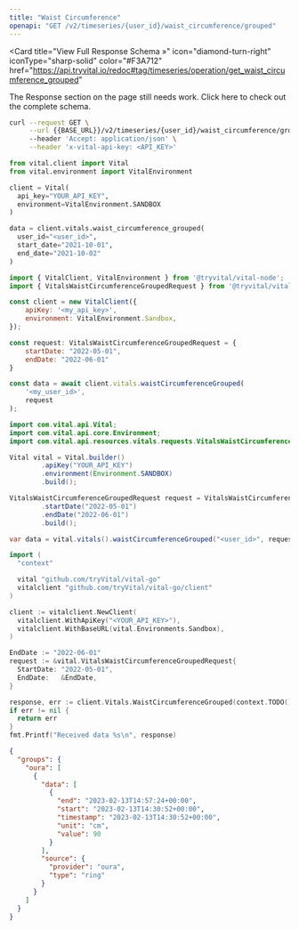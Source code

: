 ```yaml
---
title: "Waist Circumference"
openapi: "GET /v2/timeseries/{user_id}/waist_circumference/grouped"
---
```


<Card
  title="View Full Response Schema »"
  icon="diamond-turn-right"
  iconType="sharp-solid"
  color="#F3A712"
  href="https://api.tryvital.io/redoc#tag/timeseries/operation/get_waist_circumference_grouped"
>
  The Response section on the page still needs work. Click here to check out the complete schema.
</Card>

<RequestExample>

```bash cURL
curl --request GET \
     --url {{BASE_URL}}/v2/timeseries/{user_id}/waist_circumference/grouped?start_date={{START_DATE}}&end_date={{END_DATE}} \
     --header 'Accept: application/json' \
     --header 'x-vital-api-key: <API_KEY>'
```

```python Python
from vital.client import Vital
from vital.environment import VitalEnvironment

client = Vital(
  api_key="YOUR_API_KEY",
  environment=VitalEnvironment.SANDBOX
)

data = client.vitals.waist_circumference_grouped(
  user_id="<user_id>", 
  start_date="2021-10-01", 
  end_date="2021-10-02"
)
```

```javascript Node
import { VitalClient, VitalEnvironment } from '@tryvital/vital-node';
import { VitalsWaistCircumferenceGroupedRequest } from '@tryvital/vital-node/api/resources/vitals';

const client = new VitalClient({
    apiKey: '<my_api_key>',
    environment: VitalEnvironment.Sandbox,
});

const request: VitalsWaistCircumferenceGroupedRequest = {
    startDate: "2022-05-01",
    endDate: "2022-06-01"
}

const data = await client.vitals.waistCircumferenceGrouped(
    '<my_user_id>',
    request
);
```

```java Java
import com.vital.api.Vital;
import com.vital.api.core.Environment;
import com.vital.api.resources.vitals.requests.VitalsWaistCircumferenceGroupedRequest;

Vital vital = Vital.builder()
        .apiKey("YOUR_API_KEY")
        .environment(Environment.SANDBOX)
        .build();

VitalsWaistCircumferenceGroupedRequest request = VitalsWaistCircumferenceGroupedRequest.builder()
        .startDate("2022-05-01")
        .endDate("2022-06-01")
        .build();

var data = vital.vitals().waistCircumferenceGrouped("<user_id>", request);
```

```go Go
import (
  "context"

  vital "github.com/tryVital/vital-go"
  vitalclient "github.com/tryVital/vital-go/client"
)

client := vitalclient.NewClient(
  vitalclient.WithApiKey("<YOUR_API_KEY>"),
  vitalclient.WithBaseURL(vital.Environments.Sandbox),
)

EndDate := "2022-06-01"
request := &vital.VitalsWaistCircumferenceGroupedRequest{
  StartDate: "2022-05-01",
  EndDate:   &EndDate,
}

response, err := client.Vitals.WaistCircumferenceGrouped(context.TODO(), "*", request)
if err != nil {
  return err
}
fmt.Printf("Received data %s\n", response)
```

</RequestExample>

<ResponseExample>

```json Example
{
  "groups": {
    "oura": [
      {
        "data": [
          {
            "end": "2023-02-13T14:57:24+00:00",
            "start": "2023-02-13T14:30:52+00:00",
            "timestamp": "2023-02-13T14:30:52+00:00",
            "unit": "cm",
            "value": 90
          }
        ],
        "source": {
          "provider": "oura",
          "type": "ring"
        }
      }
    ]
  }
}
```

</ResponseExample>
